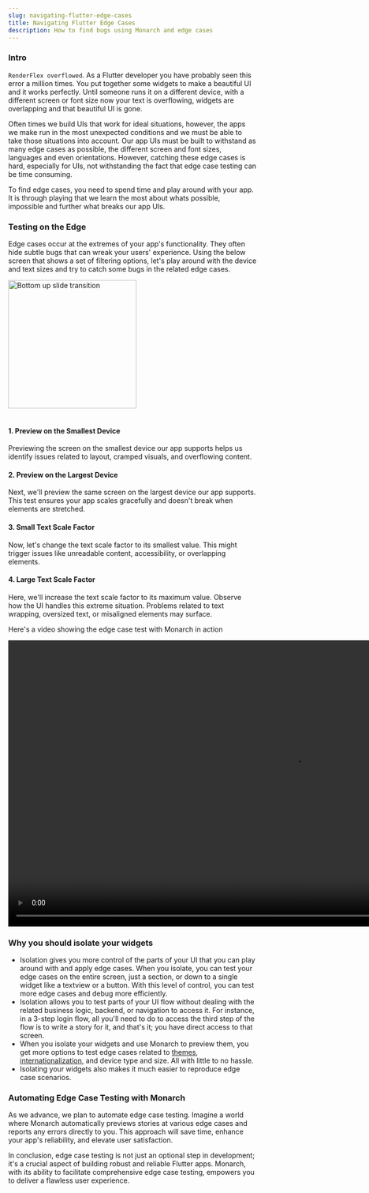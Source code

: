 ```yaml
---
slug: navigating-flutter-edge-cases
title: Navigating Flutter Edge Cases
description: How to find bugs using Monarch and edge cases 
---
```



### Intro
`RenderFlex overflowed`. As a Flutter developer you have probably seen this error a
million times. You put together some widgets to make a beautiful UI and it works
perfectly. Until someone runs it on a different device, with a different screen
or font size now your text is overflowing, widgets are overlapping and that
beautiful UI is gone. 

Often times we build UIs that work for ideal situations, however, the apps we
make run in the most unexpected conditions and we must be able to take those
situations into account. Our app UIs must be built to withstand as many edge
cases as possible, the different screen and font sizes, languages and even
orientations. However, catching these edge cases is hard, especially for UIs,
not withstanding the fact that edge case testing can be time consuming. 

To find edge cases, you need to spend time and play around with your app. It is
through playing that we learn the most about whats possible, impossible and
further what breaks our app UIs.

### Testing on the Edge

Edge cases occur at the extremes of your app's functionality. They often hide
subtle bugs that can wreak your users' experience. Using the below screen that
shows a set of filtering options, let's play around with the device and text
sizes and try to catch some bugs in the related edge cases.

<div className="docs-intro">
    <img className="docs-screenshot macos" alt="Bottom up slide transition" src={edge_case_screen} width="260px"/>
</div>
<br/>

#### 1. Preview on the Smallest Device

Previewing the screen on the smallest device our app supports helps us identify
issues related to layout, cramped visuals, and overflowing content.

#### 2. Preview on the Largest Device

Next, we'll preview the same screen on the largest device our app supports. This
test ensures your app scales gracefully and doesn't break when elements are
stretched.

#### 3. Small Text Scale Factor

Now, let's change the text scale factor to its smallest value. This might
trigger issues like unreadable content, accessibility, or overlapping elements.

#### 4. Large Text Scale Factor

Here, we'll increase the text scale factor to its maximum value. Observe how the
UI handles this extreme situation. Problems related to text wrapping, oversized
text, or misaligned elements may surface.

Here's a video showing the edge case test with Monarch in action

<div className='text-- '>
  <video playing playsinline controls autoPlay height="580px" src={edge_case} type='video/webm'/>
</div>

### Why you should isolate your widgets

- Isolation gives you more control of the parts of your UI that you can play
  around with and apply edge cases. When you isolate, you can test your edge
  cases on the entire screen, just a section, or down to a single widget like a
  textview or a button. With this level of control, you can test more edge cases
  and debug more efficiently.
- Isolation allows you to test parts of your UI flow without dealing with the
  related business logic, backend, or navigation to access it. For instance, in
  a 3-step login flow, all you'll need to do to access the third step of the
  flow is to write a story for it, and that's it; you have direct access to that
  screen.
- When you isolate your widgets and use Monarch to preview them, you get more
  options to test edge cases related to [themes](/docs/themes),
  [internationalization](docs/internationalization), and device type and size.
  All with little to no hassle.
- Isolating your widgets also makes it much easier to reproduce edge case
  scenarios.

### Automating Edge Case Testing with Monarch

As we advance, we plan to automate edge case testing. Imagine a world where
Monarch automatically previews stories at various edge cases and reports any
errors directly to you. This approach will save time, enhance your app's
reliability, and elevate user satisfaction.

In conclusion, edge case testing is not just an optional step in development;
it's a crucial aspect of building robust and reliable Flutter apps. Monarch,
with its ability to facilitate comprehensive edge case testing, empowers you to
deliver a flawless user experience.